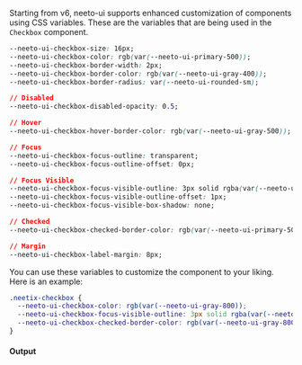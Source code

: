 Starting from v6, neeto-ui supports enhanced customization of components using
CSS variables. These are the variables that are being used in the `Checkbox`
component.

```css
--neeto-ui-checkbox-size: 16px;
--neeto-ui-checkbox-color: rgb(var(--neeto-ui-primary-500));
--neeto-ui-checkbox-border-width: 2px;
--neeto-ui-checkbox-border-color: rgb(var(--neeto-ui-gray-400));
--neeto-ui-checkbox-border-radius: var(--neeto-ui-rounded-sm);

// Disabled
--neeto-ui-checkbox-disabled-opacity: 0.5;

// Hover
--neeto-ui-checkbox-hover-border-color: rgb(var(--neeto-ui-gray-500));

// Focus
--neeto-ui-checkbox-focus-outline: transparent;
--neeto-ui-checkbox-focus-outline-offset: 0px;

// Focus Visible
--neeto-ui-checkbox-focus-visible-outline: 3px solid rgba(var(--neeto-ui-primary-500), 50%);
--neeto-ui-checkbox-focus-visible-outline-offset: 1px;
--neeto-ui-checkbox-focus-visible-box-shadow: none;

// Checked
--neeto-ui-checkbox-checked-border-color: rgb(var(--neeto-ui-primary-500));

// Margin
--neeto-ui-checkbox-label-margin: 8px;
```

You can use these variables to customize the component to your liking. Here is
an example:

```css
.neetix-checkbox {
  --neeto-ui-checkbox-color: rgb(var(--neeto-ui-gray-800));
  --neeto-ui-checkbox-focus-visible-outline: 3px solid rgba(var(--neeto-ui-gray-800), 50%);
  --neeto-ui-checkbox-checked-border-color: rgb(var(--neeto-ui-gray-800));
}
```

#### Output
